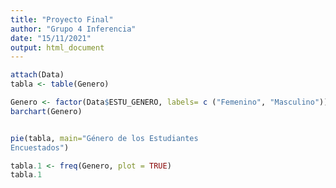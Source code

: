 ```yaml
---
title: "Proyecto Final"
author: "Grupo 4 Inferencia"
date: "15/11/2021"
output: html_document
---
```


```r
attach(Data)
tabla <- table(Genero)
```


```r

Genero <- factor(Data$ESTU_GENERO, labels= c ("Femenino", "Masculino"))
barchart(Genero)


pie(tabla, main="Género de los Estudiantes 
Encuestados")

tabla.1 <- freq(Genero, plot = TRUE)
tabla.1

```

